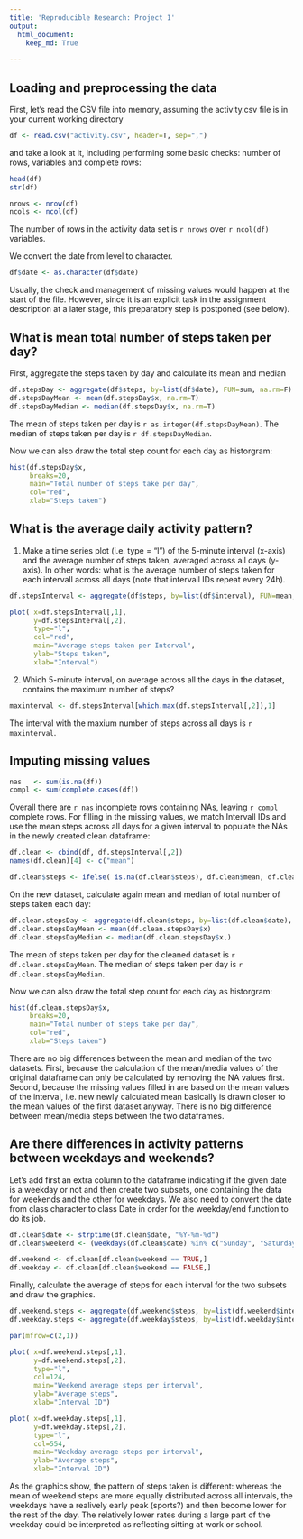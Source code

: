 ```yaml
---
title: 'Reproducible Research: Project 1'
output:
  html_document:
    keep_md: True
    
---
```




## Loading and preprocessing the data

First, let's read the CSV file into memory, assuming the activity.csv file is in your current working directory


```r
df <- read.csv("activity.csv", header=T, sep=",")
```

and take a look at it, including performing some basic checks: number of rows, variables and complete rows:

```r
head(df)
str(df)

nrows <- nrow(df)
ncols <- ncol(df)
```

The number of rows in the activity data set is `r nrows` over `r ncol(df)` variables. 

We convert the date from level to character.

```r
df$date <- as.character(df$date)
```

Usually, the check and management of missing values would happen at the start of the file. However, since it is an explicit task in the assignment description at a later stage, this preparatory step is postponed (see below).


## What is mean total number of steps taken per day?

First, aggregate the steps taken by day and calculate its mean and median

```r
df.stepsDay <- aggregate(df$steps, by=list(df$date), FUN=sum, na.rm=F)
df.stepsDayMean <- mean(df.stepsDay$x, na.rm=T)
df.stepsDayMedian <- median(df.stepsDay$x, na.rm=T)
```

The mean of steps taken per day is `r as.integer(df.stepsDayMean)`. The median of steps taken per day is `r df.stepsDayMedian`. 

Now we can also draw the total step count for each day as historgram: 

```r
hist(df.stepsDay$x, 
     breaks=20,
     main="Total number of steps take per day", 
     col="red", 
     xlab="Steps taken")
```



## What is the average daily activity pattern?

1. Make a time series plot (i.e. type = "l") of the 5-minute interval (x-axis)
and the average number of steps taken, averaged across all days (y-axis). In other words: what is the average number of steps taken for each intervall across all days (note that intervall IDs repeat every 24h). 

```r
df.stepsInterval <- aggregate(df$steps, by=list(df$interval), FUN=mean, na.rm=T)

plot( x=df.stepsInterval[,1], 
      y=df.stepsInterval[,2], 
      type="l",
      col="red",
      main="Average steps taken per Interval",
      ylab="Steps taken", 
      xlab="Interval")
```


2. Which 5-minute interval, on average across all the days in the dataset,
contains the maximum number of steps?

```r
maxinterval <- df.stepsInterval[which.max(df.stepsInterval[,2]),1]
```

The interval with the maxium number of steps across all days is `r maxinterval`.


## Imputing missing values

```r
nas   <- sum(is.na(df))
compl <- sum(complete.cases(df))
```

Overall there are  `r nas` incomplete rows containing NAs, leaving `r compl` complete rows. For filling in the missing values, we match Intervall IDs and use the mean steps across all days for a given interval to populate the NAs in the newly created clean dataframe: 


```r

df.clean <- cbind(df, df.stepsInterval[,2])
names(df.clean)[4] <- c("mean")

df.clean$steps <- ifelse( is.na(df.clean$steps), df.clean$mean, df.clean$steps)

```

On the new dataset, calculate again mean and median of total number of steps taken each day:
```r
df.clean.stepsDay <- aggregate(df.clean$steps, by=list(df.clean$date), FUN=sum)
df.clean.stepsDayMean <- mean(df.clean.stepsDay$x)
df.clean.stepsDayMedian <- median(df.clean.stepsDay$x,)
```

The mean of steps taken per day for the cleaned dataset is `r df.clean.stepsDayMean`. The median of steps taken per day is `r df.clean.stepsDayMedian`.  

Now we can also draw the total step count for each day as historgram: 

```r
hist(df.clean.stepsDay$x, 
     breaks=20,
     main="Total number of steps take per day", 
     col="red", 
     xlab="Steps taken")
```

There are no big differences between the mean and median of the two datasets. First, because the calculation of the mean/media values of the original dataframe can only be calculated by removing the NA values first. Second, because the missing values filled in are based on the mean values of the interval, i.e. new newly calculated mean basically is drawn closer to the mean values of the first dataset anyway. There is no big difference between mean/media steps between the two dataframes.  


## Are there differences in activity patterns between weekdays and weekends?

Let's add first an extra column to the dataframe indicating if the given date is a weekday or not and then create two subsets, one containing the data for weekends and the other for weekdays. We also need to convert the date from class character to class Date in order for the weekday/end function to do its job. 

```r
df.clean$date <- strptime(df.clean$date, "%Y-%m-%d")
df.clean$weekend <- (weekdays(df.clean$date) %in% c("Sunday", "Saturday"))

df.weekend <- df.clean[df.clean$weekend == TRUE,]
df.weekday <- df.clean[df.clean$weekend == FALSE,]
```

Finally, calculate the average of steps for each interval for the two subsets and draw the graphics. 

```r
df.weekend.steps <- aggregate(df.weekend$steps, by=list(df.weekend$interval), FUN=mean)
df.weekday.steps <- aggregate(df.weekday$steps, by=list(df.weekday$interval), FUN=mean)

par(mfrow=c(2,1))

plot( x=df.weekend.steps[,1], 
      y=df.weekend.steps[,2], 
      type="l",
      col=124,
      main="Weekend average steps per interval",
      ylab="Average steps", 
      xlab="Interval ID")

plot( x=df.weekday.steps[,1], 
      y=df.weekday.steps[,2], 
      type="l",
      col=554,
      main="Weekday average steps per interval",
      ylab="Average steps", 
      xlab="Interval ID")
```

As the graphics show, the pattern of steps taken is different: whereas the mean of weekend steps are more equally distributed across all intervals, the weekdays have a realively early peak (sports?) and then become lower for the rest of the day. The relatively lower rates during a large part of the weekday could be interpreted as reflecting sitting at work or school. 




